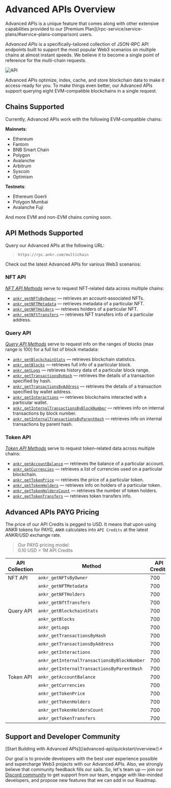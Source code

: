 

# Advanced APIs Overview

<Callout>
Advanced APIs is a unique feature that comes along with other extensive capabilities provided to our [Premium Plan](/rpc-service/service-plans/#service-plans-comparison) users.
</Callout>

*Advanced APIs* is a specifically-tailored collection of JSON-RPC API endpoints built to support the most popular Web3 scenarios on multiple chains at almost instant speeds. We believe it to become a single point of reference for the multi-chain requests.
<br/>

<img src="/docs/build/API.png" alt="API" class="responsive-pic" />

Advanced APIs optimize, index, cache, and store blockchain data to make it access-ready for you. To make things even better, our Advanced APIs support querying eight EVM-compatible blockchains in a single request.

## Chains Supported

Currently, Advanced APIs work with the following EVM-compatible chains:

**Mainnets**:

  * Ethereum
  * Fantom
  * BNB Smart Chain
  * Polygon 
  * Avalanche
  * Arbitrum 
  * Syscoin
  * Optimism

**Testnets**:

  * Ethereum Goerli
  * Polygon Mumbai
  * Avalanche Fuji

And more EVM and non-EVM chains coming soon.

[//]: # (in [Postman]&#40;https://documenter.getpostman.com/view/19024547/UVsEVUGQ&#41; and look through the Advanced API docs)

## API Methods Supported

Query our Advanced APIs at the following URL:

> `https://rpc.ankr.com/multichain`

Check out the latest Advanced APIs for various Web3 scenarios:

### NFT API

[_NFT API Methods_](/advanced-api/nft-methods/) serve to request NFT-related data across multiple chains:

  * [`ankr_getNFTsByOwner`](/advanced-api/nft-methods/#ankr_getnftsbyowner) — retrieves an account-associated NFTs.
  * [`ankr_getNFTMetadata`](/advanced-api/nft-methods/#ankr_getnftmetadata) — retrieves metadata of a particular NFT.
  * [`ankr_getNFTHolders`](/advanced-api/nft-methods/#ankr_getnftholders) — retrieves holders of a particular NFT.
  * [`ankr_getNftTransfers`](/advanced-api/nft-methods/#ankr_getnfttransfers) — retrieves NFT transfers info of a particular address.

### Query API

[_Query API Methods_](/advanced-api/query-methods/) serve to request info on the ranges of blocks (max range is 100) for a full list of block metadata:

  * [`ankr_getBlockchainStats`](/advanced-api/query-methods/#ankr_getblockchainstats) — retrieves blockchain statistics.
  * [`ankr_getBlocks`](/advanced-api/query-methods/#ankr_getblocks) — retrieves full info of a particular block.
  * [`ankr_getLogs`](/advanced-api/query-methods/#ankr_getlogs) — retrieves history data of a particular block range.
  * [`ankr_getTransactionsByHash`](/advanced-api/query-methods/#ankr_gettransactionsbyhash) — retrieves the details of a transaction specified by hash.
  * [`ankr_getTransactionsByAddress`](/advanced-api/query-methods/#ankr_gettransactionsbyaddress) — retrieves the details of a transaction specified by wallet address.
  * [`ankr_getInteractions`](/advanced-api/query-methods/#ankr_getinteractions) — retrieves blockchains interacted with a particular wallet.
  * [`ankr_getInternalTransactionsByBlockNumber`](/advanced-api/query-methods/#ankr_getinternaltransactionsbyblocknumber) — retrieves info on internal transactions by block number.
  * [`ankr_getInternalTransactionsByParentHash`](/advanced-api/query-methods/#ankr_getinternaltransactionsbyparenthash) — retrieves info on internal transactions by parent hash. 

### Token API

[_Token API Methods_](/advanced-api/token-methods/) serve to request token-related data across multiple chains:

  * [`ankr_getAccountBalance`](/advanced-api/token-methods/#ankr_getaccountbalance) — retrieves the balance of a particular account.
  * [`ankr_getCurrencies`](/advanced-api/token-methods/#ankr_getcurrencies) — retrieves a list of currencies used on a particular blockchain.
  * [`ankr_getTokenPrice`](/advanced-api/token-methods/#ankr_gettokenprice) — retrieves the price of a particular token.
  * [`ankr_getTokenHolders`](/advanced-api/token-methods/#ankr_gettokenholders) — retrieves info on holders of a particular token.
  * [`ankr_getTokenHoldersCount`](/advanced-api/token-methods/#ankr_gettokenholderscount) — retrieves the number of token holders.
  * [`ankr_getTokenTransfers`](/advanced-api/token-methods/#ankr_gettokentransfers) — retrieves token transfers info.

[//]: # (  * [`ankr_getTokenPriceHistory`]&#40;/advanced-api/token-methods/#ankr_gettokenpricehistory&#41; — retrieves the token's price history on the chain.)

## Advanced APIs PAYG Pricing

The price of our API Credits is pegged to USD. It means that upon using ANKR tokens for PAYG, `ANKR` calculates into `API Credits` at the latest _ANKR/USD_ exchange rate.

> Our PAYG pricing model:  
> 0.10 USD = 1M API Credits  

| API Collection | Method                                      | API Credits | USD/request |
|----------------|---------------------------------------------|-------------|-------------|
| NFT API        | `ankr_getNFTsByOwner`                       | 700         | $0.00007    |
|                | `ankr_getNFTMetadata`                       | 700         | $0.00007    |
|                | `ankr_getNFTHolders`                        | 700         | $0.00007    |
|                | `ankr_getNftTransfers`                      | 700         | $0.00007    |
| Query API      | `ankr_getBlockchainStats`                   | 700         | $0.00007    |
|                | `ankr_getBlocks`                            | 700         | $0.00007    |
|                | `ankr_getLogs`                              | 700         | $0.00007    |
|                | `ankr_getTransactionsByHash`                | 700         | $0.00007    |
|                | `ankr_getTransactionsByAddress`             | 700         | $0.00007    |
|                | `ankr_getInteractions`                      | 700         | $0.00007    |
|                | `ankr_getInternalTransactionsByBlockNumber` | 700         | $0.00007    |
|                | `ankr_getInternalTransactionsByParentHash`  | 700         | $0.00007    |
| Token API      | `ankr_getAccountBalance`                    | 700         | $0.00007    |
|                | `ankr_getCurrencies`                        | 700         | $0.00007    |
|                | `ankr_getTokenPrice`                        | 700         | $0.00007    |
|                | `ankr_getTokenHolders`                      | 700         | $0.00007    |
|                | `ankr_getTokenHoldersCount`                 | 700         | $0.00007    |
|                | `ankr_getTokenTransfers `                   | 700         | $0.00007    |

[//]: # (|                | `ankr_getTokenPriceHistory`     | 700         | $0.00007    |)

## Support and Developer Community

<div className="p-4 border border-gray-200 dark:border-gray-900 rounded mt-6">
  [Start Building with Advanced APIs](/advanced-api/quickstart/overview/)↗
</div>

Our goal is to provide developers with the best user experience possible and supercharge Web3 projects with our Advanced APIs. Also, we strongly believe that community feedback fills our sails. So, let's team up — join our [Discord community](http://discord.gg/ankr) to get support from our team, engage with like-minded developers, and propose new features that we can add in our Roadmap.